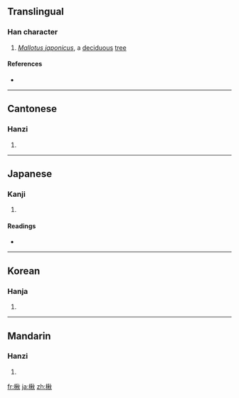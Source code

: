==Translingual==

===Han character===
{{Han char|rn=75|rad=木|as=09|sn=13|four=4998<sub>0</sub>|canj=木竹木火 (DHDF)}}

# ''[[Mallotus japonicus]]'', a [[deciduous]] [[tree]]

====References====
* {{Han ref|kx=0542.070|dkj=15186|dj=0930.020|hdz=21251.010|uh=6978|ud=27000|bh=DDDF|bd=56799}}

----

==Cantonese==

===Hanzi===
{{yue-hanzi|jyut=|y=[[chau1]]}}

# {{defn|Cantonese|sort=木09}}

----

==Japanese==

===Kanji===
{{ja-kanji|grade=|rs=木09}}

# {{defn|Japanese|sort=木09}}

====Readings====
* {{ja-readings|on=[[しゅう]] (shū)|kun=[[ひさぎ]] (hisagi)}}

----

==Korean==

===Hanja===
{{ko-hanja|hangeul=추|eumhun=|rv=chu|mr=ch'u|y=chwu}}

# {{defn|Korean|sort=木09}}

----

==Mandarin==

===Hanzi===
{{cmn-hanzi|pin=[[guì]] ([[gui4]]), [[jié]] ([[jie2]]), [[qiū]] ([[qiu1]])|wg=kuei<sup>4</sup>, chieh<sup>2</sup>, ch'iu<sup>1</sup>}}

# {{defn|Mandarin|sort=木09}}

[[fr:楸]]
[[ja:楸]]
[[zh:楸]]